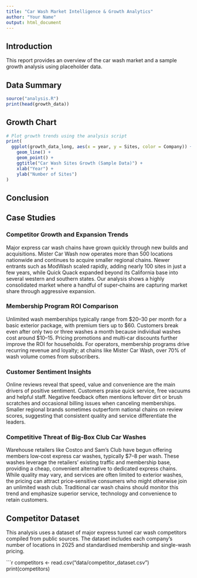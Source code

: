 ```yaml
---
title: "Car Wash Market Intelligence & Growth Analytics"
author: "Your Name"
output: html_document
---
```


## Introduction

This report provides an overview of the car wash market and a sample growth analysis using placeholder data.

## Data Summary

```r
source("analysis.R")
print(head(growth_data))
```

## Growth Chart

```r
# Plot growth trends using the analysis script
print(
  ggplot(growth_data_long, aes(x = year, y = Sites, color = Company)) +
    geom_line() +
    geom_point() +
    ggtitle("Car Wash Sites Growth (Sample Data)") +
    xlab("Year") +
    ylab("Number of Sites")
)
```

## Conclusion


## Case Studies

### Competitor Growth and Expansion Trends

Major express car wash chains have grown quickly through new builds and acquisitions. Mister Car Wash now operates more than 500 locations nationwide and continues to acquire smaller regional chains. Newer entrants such as ModWash scaled rapidly, adding nearly 100 sites in just a few years, while Quick Quack expanded beyond its California base into several western and southern states. Our analysis shows a highly consolidated market where a handful of super‑chains are capturing market share through aggressive expansion.

### Membership Program ROI Comparison

Unlimited wash memberships typically range from $20–30 per month for a basic exterior package, with premium tiers up to $60. Customers break even after only two or three washes a month because individual washes cost around $10–15. Pricing promotions and multi‑car discounts further improve the ROI for households. For operators, membership programs drive recurring revenue and loyalty; at chains like Mister Car Wash, over 70% of wash volume comes from subscribers.

### Customer Sentiment Insights

Online reviews reveal that speed, value and convenience are the main drivers of positive sentiment. Customers praise quick service, free vacuums and helpful staff. Negative feedback often mentions leftover dirt or brush scratches and occasional billing issues when canceling memberships. Smaller regional brands sometimes outperform national chains on review scores, suggesting that consistent quality and service differentiate the leaders.

### Competitive Threat of Big‑Box Club Car Washes

Warehouse retailers like Costco and Sam’s Club have begun offering members low‑cost express car washes, typically $7–8 per wash. These washes leverage the retailers’ existing traffic and membership base, providing a cheap, convenient alternative to dedicated express chains. While quality may vary, and services are often limited to exterior washes, the pricing can attract price‑sensitive consumers who might otherwise join an unlimited wash club. Traditional car wash chains should monitor this trend and emphasize superior service, technology and convenience to retain customers.

 

## Competitor Dataset

This analysis uses a dataset of major express tunnel car wash competitors compiled from public sources. The dataset includes each company's number of locations in 2025 and standardised membership and single-wash pricing.

```r
competitors <- read.csv("data/competitor_dataset.csv")
print(competitors)





